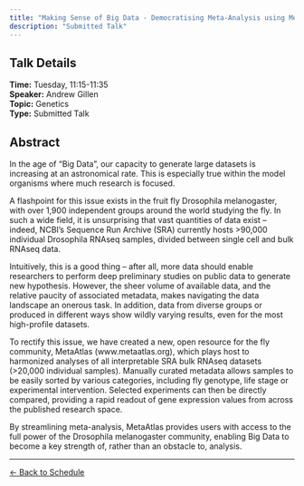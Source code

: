 ```yaml
---
title: "Making Sense of Big Data - Democratising Meta-Analysis using MetaAtlas"
description: "Submitted Talk"
---
```


## Talk Details

**Time:** Tuesday, 11:15-11:35\
**Speaker:** Andrew Gillen\
**Topic:** Genetics\
**Type:** Submitted Talk

## Abstract

In the age of "Big Data", our capacity to generate large datasets is increasing at an astronomical rate. This is especially true within the model organisms where much research is focused.

A flashpoint for this issue exists in the fruit fly Drosophila melanogaster, with over 1,900 independent groups around the world studying the fly. In such a wide field, it is unsurprising that vast quantities of data exist – indeed, NCBI's Sequence Run Archive (SRA) currently hosts \>90,000 individual Drosophila RNAseq samples, divided between single cell and bulk RNAseq data.

Intuitively, this is a good thing – after all, more data should enable researchers to perform deep preliminary studies on public data to generate new hypothesis. However, the sheer volume of available data, and the relative paucity of associated metadata, makes navigating the data landscape an onerous task. In addition, data from diverse groups or produced in different ways show wildly varying results, even for the most high-profile datasets.

To rectify this issue, we have created a new, open resource for the fly community, MetaAtlas (www.metaatlas.org), which plays host to harmonized analyses of all interpretable SRA bulk RNAseq datasets (\>20,000 individual samples). Manually curated metadata allows samples to be easily sorted by various categories, including fly genotype, life stage or experimental intervention. Selected experiments can then be directly compared, providing a rapid readout of gene expression values from across the published research space.

By streamlining meta-analysis, MetaAtlas provides users with access to the full power of the Drosophila melanogaster community, enabling Big Data to become a key strength of, rather than an obstacle to, analysis.

------------------------------------------------------------------------

[← Back to Schedule](../schedule.html)
